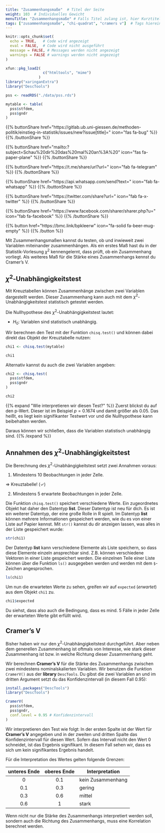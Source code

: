 ```yaml
---
title: "Zusammenhangsmaße"  # Titel der Seite
weight: 103  # Individuelles Gewicht 
menuTitle: "Zusammenhangsmaße" # Falls Titel zulang ist, hier Kurztitel
tags: ["zusammenhangsmaße", "chi-quadrat", "cramers v"]  # Tags hiereinsetzen; Kurzwort, was auf der Seite passsiert
---
```

```r
knitr::opts_chunk$set(
  echo = TRUE,   # Code wird angezeigt
  eval = FALSE,  # Code wird nicht ausgeführt
  message = FALSE, # Messages werden nicht angezeigt
  warnings = FALSE # warnings werden nicht angezeigt
)

xfun::pkg_load2(
                 c("htmltools", "mime")
               )
library("xaringanExtra")
library("DescTools")

pss <- readRDS("./data/pss.rds")

mytable <- table(
  pss$stfdem, 
  pss$gndr
)
```

{{% buttonShare href=\"https\:\/\/gitlab.ub.uni-giessen.de\/methoden-politik\/einstieg-in-statistik\/issues\/new?issue[title]=\" icon=\"fas fa-bug\" %}} {{% /buttonShare %}} 

{{% buttonShare href=\"mailto\:?subject=Schau\%20dir\%20das\%20mal\%20an\%3A\%20\" icon=\"fas fa-paper-plane\" %}} {{% /buttonShare %}}

{{% buttonShare href=\"https\:\/\/t.me\/share\/url?url=\" icon=\"fab fa-telegram\" %}} {{% /buttonShare %}}

{{% buttonShare href=\"https\:\/\/api.whatsapp.com\/send?text=\" icon=\"fab fa-whatsapp\" %}} {{% /buttonShare %}}

{{% buttonShare href=\"https\:\/\/twitter.com\/share?url=\" icon=\"fab fa-x-twitter\" %}} {{% /buttonShare %}}

{{% buttonShare href=\"https\:\/\/www.facebook.com\/sharer\/sharer.php?u=\" icon=\"fab fa-facebook\" %}} {{% /buttonShare %}}

{{% button href=\"https\:\/\/bmc.link\/bpkleerw\" icon=\"fa-solid fa-beer-mug-empty\" %}} {{% /button %}}

Mit Zusammenhangsmaßen kannst du testen, ob und inwieweit zwei Variablen miteinander zusammenhängen. Als ein erstes Maß hast du in der Statistik-Vorlesung $\chi^2$ kennengelernt, dass prüft, ob ein Zusammenhang vorliegt. Als weiteres Maß für die Stärke eines Zusammenhangs kennst du Cramer's V. 

## $\chi^2$-Unabhängigkeitstest
Mit Kreuztabellen können Zusammenhänge zwischen zwei Variablen dargestellt werden. Dieser Zusammenhang kann auch mit dem $\chi^2$-Unabhängigkeitstest statistisch getestet werden.

Die Nullhypothese des $\chi^2$-Unabhängigkeitstest lautet:

- $H_0:$ Variablen sind statistisch unabhängig.

Wir berechnen den Test mit der Funktion `chisq.test()` und können dabei direkt das Objekt der Kreuztabelle nutzen:
```r
chi1 <- chisq.test(mytable)

chi1
```

Alternativ kannst du auch die zwei Variablen angeben:
```r
chi2 <- chisq.test(
  pss$stfdem, 
  pss$gndr
)

chi2
```

{{% expand \"Wie interpretieren wir diesen Test?\" %}}
Zuerst blickst du auf den p-Wert. Dieser ist im Beispiel $p = 0.1674$ und damit größer als $0.05$. Das heißt, es liegt kein signifikanter Testwert vor und die Nullhypothese kann beibehalten werden. 

Daraus können wir schließen, dass die Variablen statistisch unabhängig sind. 
{{% /expand %}}

## Annahmen des $\chi^2$-Unabhängigkeitstest
Die Berechnung des $\chi^2$-Unabhängigkeitstest setzt zwei Annahmen voraus:

1. Mindestens $10$ Beobachtungen in jeder Zelle.

$\Rightarrow$ Kreuztabelle! ($\checkmark$)

2. Mindestens $5$ erwartete Beobachtungen in jeder Zelle.

Die Funktion `chisq.test()` speichert verschiedene Werte. Ein zugeordnetes Objekt hat daher den Datentyp **list**. Dieser Datentyp ist neu für dich. Es ist ein weiterer Datentyp, der eine große Rolle in R spielt. Im Datentyp **list** können mehrere Informationen gespeichert werden, wie du es von einer Liste auf Papier kennst. Mit `str()` kannst du dir anzeigen lassen, was alles in der Liste gespeichert wurde:
```r
str(chi1)
```

Der Datentyp **list** kann verschiedene Elemente als Liste speichern, so dass diese Elemente einzeln ansprechbar sind. Z.B. können verschiedene Vektoren in einer Liste gespeichert werden. Die einzelnen Teile einer Liste können über die Funktion `ls()` ausgegeben werden und werden mit dem `$`-Zeichen angesprochen. 

```r
ls(chi1)
```

Um nun die erwarteten Werte zu sehen, greifen wir auf `expected` (*erwartet*) aus dem Objekt `chi1` zu. 
```r
chi1$expected
```

Du siehst, dass also auch die Bedingung, dass es mind. $5$ Fälle in jeder Zelle der erwarteten Werte gibt erfüllt wird. 

## Cramer's V
Bisher haben wir nur den $\chi^2$-Unabhängigkeitstest durchgeführt. Aber neben dem generellen Zusammenhang ist oftmals von Interesse, wie stark dieser Zusammenhang ist bzw. in welche Richtung dieser Zusammenhang geht. 

Wir berechnen **Cramer's V** für die Stärke des Zusammenhangs zwischen zwei mindestens nominalskalierten Variablen. Wir benutzen die Funktion `CramerV()` aus der **library** `DescTools`. Du gibst die zwei Variablen an und im dritten Argument setzt du das Konfidenzintervall (in diesem Fall $0.95$):

```r
install.packages("DescTools")
library("DescTools")
```
```r
CramerV(
  pss$stfdem,       
  pss$gndr,          
  conf.level = 0.95 # Konfidenzintervall
)  
```

Wir interpretieren den Test wie folgt: In der ersten Spalte ist der Wert für **Cramer's V** angegeben und in der zweiten und dritten Spalte das Konfidenzintervall für diesen Wert. Sofern das Intervall nicht den Wert $0$ schneidet, ist das Ergebnis signifikant. In diesem Fall sehen wir, dass es sich um kein signifikantes Ergebnis handelt.

Für die Interpretation des Wertes gelten folgende Grenzen:

| unteres Ende  | oberes Ende   | Interpretation     |
| :-----------: | :-----------: | ------------------ |
| $0$             | $0.1$           | kein Zusammenhang  |
| $0.1$           | $0.3$           | gering             |
| $0.3$           | $0.6$           | mittel             |
| $0.6$           | $1$             | stark              |

Wenn nicht nur die Stärke des Zusammenhangs interpretiert werden soll, sondern auch die Richtung des Zusammenhangs, muss eine Korrelation berechnet werden. 